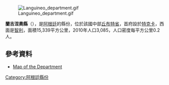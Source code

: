 [[Image:Languineo_department.gif|right]]

'''蘭吉涅奧縣'''（{{lang-es|Departamento Languiñeo}}），是[[阿根廷|阿根廷]]的縣份，位於該國中部[[丘布特省|丘布特省]]，首府設於[[特克卡|特克卡]]，西面是[[智利|智利]]，面積15,339平方公里，2010年人口3,085，人口密度每平方公里0.2人。

{{Coord|43|28|S|70|47|W|display=title}}

==參考資料==
*[https://web.archive.org/web/20121003101920/http://www.estadistica.chubut.gov.ar/sig/deptos/depto-languineo.html Map of the Department] {{es icon}}

{{Argentina-geo-stub}}
[[Category:阿根廷縣份|Category:阿根廷縣份]]